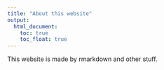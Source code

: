 ```yaml
---
title: "About this website"
output: 
  html_document:
    toc: true
    toc_float: true
---
```


This website is made by rmarkdown and other stuff.
